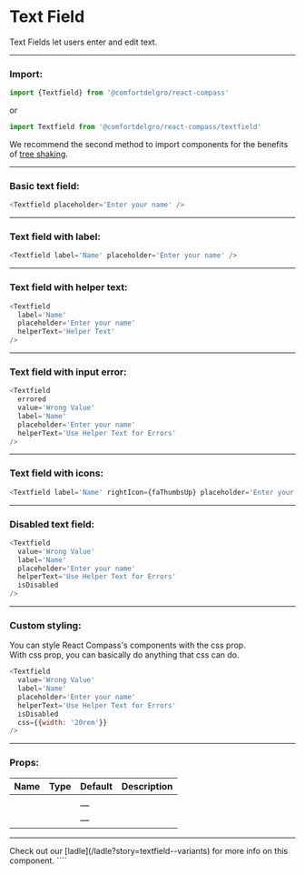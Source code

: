 
# Text Field

Text Fields let users enter and edit text.

---

### Import:

```js
import {Textfield} from '@comfortdelgro/react-compass'
```

or

```js
import Textfield from '@comfortdelgro/react-compass/textfield'
```

We recommend the second method to import components for the benefits of [tree shaking](https://developer.mozilla.org/en-US/docs/Glossary/Tree_shaking).

---

### Basic text field:

<section className={styles.avatarShowcaseContainer}>
  <Textfield placeholder='Enter your name' />
</section>

```js
<Textfield placeholder='Enter your name' />
```

---

### Text field with label:

<section className={styles.avatarShowcaseContainer}>
  <Textfield label='Name' placeholder='Enter your name' />
</section>

```js
<Textfield label='Name' placeholder='Enter your name' />
```

---

### Text field with helper text:

<section className={styles.avatarShowcaseContainer}>
  <Textfield
    label='Name'
    placeholder='Enter your name'
    helperText='Helper Text'
  />
</section>

```js
<Textfield
  label='Name'
  placeholder='Enter your name'
  helperText='Helper Text'
/>
```

---

### Text field with input error:

<section className={styles.avatarShowcaseContainer}>
  <Textfield
    errored
    value='Wrong Value'
    label='Name'
    placeholder='Enter your name'
    helperText='Use Helper Text for Errors'
  />
</section>

```js
<Textfield
  errored
  value='Wrong Value'
  label='Name'
  placeholder='Enter your name'
  helperText='Use Helper Text for Errors'
/>
```

---

### Text field with icons:

<section className={styles.avatarShowcaseContainer}>
  <Textfield
    label='Name'
    rightIcon={faThumbsUp}
    placeholder='Enter your name'
  />
</section>

```js
<Textfield label='Name' rightIcon={faThumbsUp} placeholder='Enter your name' />
```

---

### Disabled text field:

<section className={styles.avatarShowcaseContainer}>
  <Textfield
    value='Wrong Value'
    label='Name'
    placeholder='Enter your name'
    helperText='Use Helper Text for Errors'
    isDisabled
  />
</section>

```js
<Textfield
  value='Wrong Value'
  label='Name'
  placeholder='Enter your name'
  helperText='Use Helper Text for Errors'
  isDisabled
/>
```

---

### Custom styling:

You can style React Compass's components with the css prop. <br/>
With css prop, you can basically do anything that css can do.

<section className={styles.avatarShowcaseContainer}>
  <Textfield
    value='Wrong Value'
    label='Name'
    placeholder='Enter your name'
    helperText='Use Helper Text for Errors'
    isDisabled
    css={{width: '20rem'}}
  />
</section>

```js
<Textfield
  value='Wrong Value'
  label='Name'
  placeholder='Enter your name'
  helperText='Use Helper Text for Errors'
  isDisabled
  css={{width: '20rem'}}
/>
```

---

### Props:

| Name | Type | Default | Description |
| :--- | :--- | :------ | :---------- |
|      |      |         |             |
|      |      | —       |             |
|      |      | —       |             |

---

<Callout>
  Check out our [ladle](/ladle?story=textfield--variants) for more info on this
  component.
</Callout>
````

